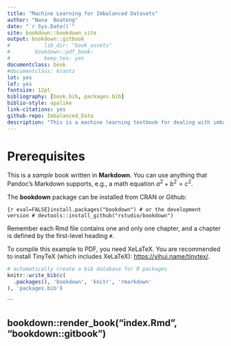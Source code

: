 ```yaml
--- 
title: "Machine Learning for Imbalanced Datasets"
author: "Nana  Boateng"
date: "`r Sys.Date()`"
site: bookdown::bookdown_site
output: bookdown::gitbook
#           lib_dir: "book_assets"
#        bookdown::pdf_book:
#           keep_tex: yes
documentclass: book
#documentclass: krantz
lot: yes
lof: yes
fontsize: 12pt
bibliography: [book.bib, packages.bib]
biblio-style: apalike
link-citations: yes
github-repo: Imbalanced_Data
description: "This is a machine learning textbook for dealing with imbalanced datasets"
---
```


# Prerequisites

This is a _sample_ book written in **Markdown**. You can use anything that Pandoc's Markdown supports, e.g., a math equation $a^2 + b^2 = c^2$.

The **bookdown** package can be installed from CRAN or Github:

```{r eval=FALSE}install.packages("bookdown")
# or the development version
# devtools::install_github("rstudio/bookdown")
```

Remember each Rmd file contains one and only one chapter, and a chapter is defined by the first-level heading `#`.

To compile this example to PDF, you need XeLaTeX. You are recommended to install TinyTeX (which includes XeLaTeX): <https://yihui.name/tinytex/>.

```r
# automatically create a bib database for R packages
knitr::write_bib(c(
  .packages(), 'bookdown', 'knitr', 'rmarkdown'
), 'packages.bib')
```


```

bookdown::render_book("index.Rmd", "bookdown::gitbook")
--- 
